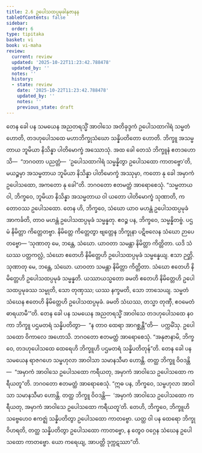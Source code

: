 ```yaml
---
title: 2.6 ဥပေါသထပ္ပမုခါနုဇာနန
tableOfContents: false
sidebar:
  order: 6
type: tipitaka
basket: vi
book: vi-maha
review:
  current: review
  updated: '2025-10-22T11:23:42.788478'
  updated_by: ''
  notes: ''
  history:
  - state: review
    date: '2025-10-22T11:23:42.788478'
    updated_by: ''
    notes: ''
    previous_state: draft
---
```



<ReviewStatus review={frontmatter.review} showDetails={true} />

<HypothesisAnnotation frontmatter={frontmatter} />

<DynamicBreadcrumb />

<Division number="142" book="vi-maha" e="ch" v="3" p="146">

<Paragraph number="602" book="vi-maha">
တေန ခေါ ပန သမယေန အညတရသ္မိံ အာဝါသေ အတိခုဒ္ဒကံ ဥပေါသထာဂါရံ သမ္မတံ ဟောတိ, တဒဟုပေါသထေ မဟာဘိက္ခုသံဃော သန္နိပတိတော ဟောတိ. ဘိက္ခူ အသမ္မတာယ ဘူမိယာ နိသိန္နာ ပါတိမောက္ခံ အဿောသုံ. အထ ခေါ တေသံ ဘိက္ခူနံ ဧတဒဟောသိ—  “ဘဂဝတာ ပညတ္တံ—  ‘ဥပေါသထာဂါရံ သမ္မန္နိတွာ ဥပေါသထော ကာတဗ္ဗော’တိ, မယဉ္စမှာ အသမ္မတာယ ဘူမိယာ နိသိန္နာ ပါတိမောက္ခံ အဿုမှာ, ကတော နု ခေါ အမှာကံ ဥပေါသထော, အကတော နု ခေါ”တိ. ဘဂဝတော ဧတမတ္ထံ အာရောစေသုံ. “သမ္မတာယ ဝါ, ဘိက္ခဝေ, ဘူမိယာ နိသိန္နာ အသမ္မတာယ ဝါ ယတော ပါတိမောက္ခံ သုဏာတိ, ကတောဝဿ ဥပေါသထော. တေန ဟိ, ဘိက္ခဝေ, သံဃော ယာဝ မဟန္တံ ဥပေါသထပ္ပမုခံ အာကင်္ခတိ, တာဝ မဟန္တံ ဥပေါသထပ္ပမုခံ သမ္မန္နတု. ဧဝဉ္စ ပန, ဘိက္ခဝေ, သမ္မန္နိတဗ္ဗံ. ပဌမံ နိမိတ္တာ ကိတ္တေတဗ္ဗာ. နိမိတ္တေ ကိတ္တေတွာ ဗျတ္တေန ဘိက္ခုနာ ပဋိဗလေန သံဃော ဉာပေတဗ္ဗော—
</Paragraph>

<Paragraph number="603" book="vi-maha">
‘သုဏာတု မေ, ဘန္တေ, သံဃော. ယာဝတာ သမန္တာ နိမိတ္တာ ကိတ္တိတာ. ယဒိ သံဃဿ ပတ္တကလ္လံ, သံဃော ဧတေဟိ နိမိတ္တေဟိ ဥပေါသထပ္ပမုခံ သမ္မန္နေယျ. ဧသာ ဉတ္တိ.
</Paragraph>

<Paragraph number="604" book="vi-maha">
သုဏာတု မေ, ဘန္တေ, သံဃော. ယာဝတာ သမန္တာ နိမိတ္တာ ကိတ္တိတာ. သံဃော ဧတေဟိ နိမိတ္တေဟိ ဥပေါသထပ္ပမုခံ သမ္မန္နတိ. ယဿာယသ္မတော ခမတိ ဧတေဟိ နိမိတ္တေဟိ ဥပေါသထပ္ပမုခဿ သမ္မုတိ, သော တုဏှဿ; ယဿ နက္ခမတိ, သော ဘာသေယျ. သမ္မတံ သံဃေန ဧတေဟိ နိမိတ္တေဟိ ဥပေါသထပ္ပမုခံ. ခမတိ သံဃဿ, တသ္မာ တုဏှီ, ဧဝမေတံ ဓာရယာမီ’”တိ.
</Paragraph>

<Paragraph number="605" book="vi-maha">
တေန ခေါ ပန သမယေန အညတရသ္မိံ အာဝါသေ တဒဟုပေါသထေ နဝကာ ဘိက္ခူ ပဌမတရံ သန္နိပတိတွာ—  “န တာဝ ထေရာ အာဂစ္ဆန္တီ”တိ—  ပက္ကမိံသု. ဥပေါသထော ဝိကာလေ အဟောသိ. ဘဂဝတော ဧတမတ္ထံ အာရောစေသုံ. “အနုဇာနာမိ, ဘိက္ခဝေ, တဒဟုပေါသထေ ထေရေဟိ ဘိက္ခူဟိ ပဌမတရံ သန္နိပတိတုန်”တိ.
</Paragraph>

<Paragraph number="606" book="vi-maha">
တေန ခေါ ပန သမယေန ရာဇဂဟေ သမ္ဗဟုလာ အာဝါသာ သမာနသီမာ ဟောန္တိ. တတ္ထ ဘိက္ခူ ဝိဝဒန္တိ—  “အမှာကံ အာဝါသေ ဥပေါသထော ကရီယတု, အမှာကံ အာဝါသေ ဥပေါသထော ကရီယတူ”တိ. ဘဂဝတော ဧတမတ္ထံ အာရောစေသုံ. “ဣဓ ပန, ဘိက္ခဝေ, သမ္ဗဟုလာ အာဝါသာ သမာနသီမာ ဟောန္တိ. တတ္ထ ဘိက္ခူ ဝိဝဒန္တိ—  ‘အမှာကံ အာဝါသေ ဥပေါသထော ကရီယတု, အမှာကံ အာဝါသေ ဥပေါသထော ကရီယတူ’တိ. တေဟိ, ဘိက္ခဝေ, ဘိက္ခူဟိ သဗ္ဗေဟေဝ ဧကဇ္ဈံ သန္နိပတိတွာ ဥပေါသထော ကာတဗ္ဗော. ယတ္ထ ဝါ ပန ထေရော ဘိက္ခု ဝိဟရတိ, တတ္ထ သန္နိပတိတွာ ဥပေါသထော ကာတဗ္ဗော, န တွေဝ ဝဂ္ဂေန သံဃေန ဥပေါသထော ကာတဗ္ဗော. ယော ကရေယျ, အာပတ္တိ ဒုက္ကဋဿာ”တိ.
</Paragraph>
</Division>